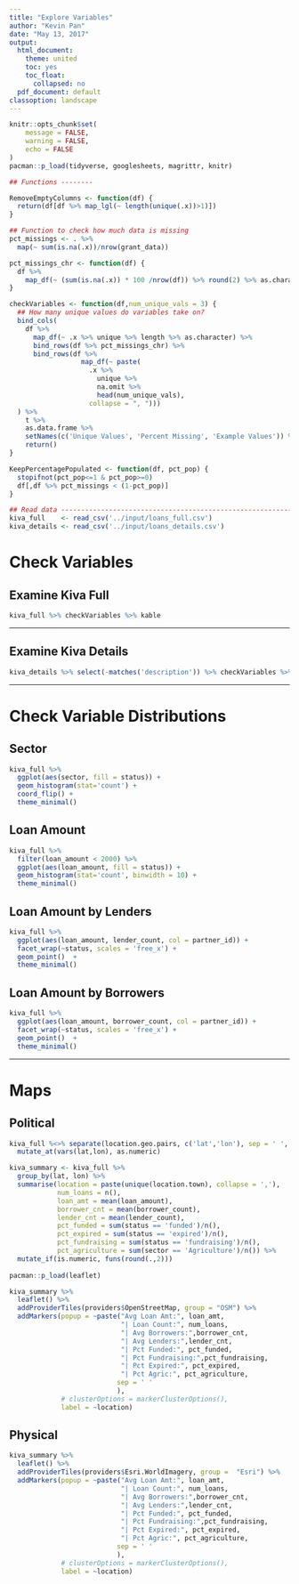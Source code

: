 ```yaml
---
title: "Explore Variables"
author: "Kevin Pan"
date: "May 13, 2017"
output:
  html_document:
    theme: united
    toc: yes
    toc_float:
      collapsed: no
  pdf_document: default
classoption: landscape
---
```



```r
knitr::opts_chunk$set(
	message = FALSE,
	warning = FALSE,
	echo = FALSE
)
pacman::p_load(tidyverse, googlesheets, magrittr, knitr)

## Functions --------

RemoveEmptyColumns <- function(df) {
  return(df[df %>% map_lgl(~ length(unique(.x))>1)])
}

## Function to check how much data is missing
pct_missings <- . %>%
  map(~ sum(is.na(.x))/nrow(grant_data))

pct_missings_chr <- function(df) {
  df %>%
    map_df(~ (sum(is.na(.x)) * 100 /nrow(df)) %>% round(2) %>% as.character)
}

checkVariables <- function(df,num_unique_vals = 3) {
  ## How many unique values do variables take on?
  bind_cols(
    df %>%
      map_df(~ .x %>% unique %>% length %>% as.character) %>%
      bind_rows(df %>% pct_missings_chr) %>%
      bind_rows(df %>%
                  map_df(~ paste(
                    .x %>%
                      unique %>%
                      na.omit %>%
                      head(num_unique_vals),
                    collapse = ", ")))
  ) %>%
    t %>%
    as.data.frame %>%
    setNames(c('Unique Values', 'Percent Missing', 'Example Values')) %>%
    return()
}

KeepPercentagePopulated <- function(df, pct_pop) {
  stopifnot(pct_pop<=1 & pct_pop>=0)
  df[,df %>% pct_missings < (1-pct_pop)]
}

## Read data ---------------------------------------------------------------
kiva_full    <- read_csv('../input/loans_full.csv')
kiva_details <- read_csv('../input/loans_details.csv')
```

# Check Variables {.tabset .tabset-fade .tabset-pills}

## Examine Kiva Full

```r

kiva_full %>% checkVariables %>% kable 
```


***
\newpage


## Examine Kiva Details

```r

kiva_details %>% select(-matches('description')) %>% checkVariables %>% kable
```

***

# Check Variable Distributions {.tabset .tabset-fade .tabset-pills}

## Sector
```r
kiva_full %>%
  ggplot(aes(sector, fill = status)) +
  geom_histogram(stat='count') +
  coord_flip() + 
  theme_minimal()
```
\newpage

## Loan Amount

```r
kiva_full %>%
  filter(loan_amount < 2000) %>% 
  ggplot(aes(loan_amount, fill = status)) +
  geom_histogram(stat='count', binwidth = 10) + 
  theme_minimal()
```
\newpage

## Loan Amount by Lenders

```r
kiva_full %>%
  ggplot(aes(loan_amount, lender_count, col = partner_id)) +
  facet_wrap(~status, scales = 'free_x') +
  geom_point()  + 
  theme_minimal()
```
\newpage

## Loan Amount by Borrowers

```r
kiva_full %>%
  ggplot(aes(loan_amount, borrower_count, col = partner_id)) +
  facet_wrap(~status, scales = 'free_x') +
  geom_point()  + 
  theme_minimal()
```

***

\newpage 

# Maps {.tabset .tabset-fade .tabset-pills}

## Political
```r
kiva_full %<>% separate(location.geo.pairs, c('lat','lon'), sep = ' ', remove = FALSE, fill = 'left', extra = 'merge') %>% 
  mutate_at(vars(lat,lon), as.numeric)

kiva_summary <- kiva_full %>% 
  group_by(lat, lon) %>% 
  summarise(location = paste(unique(location.town), collapse = ','),
            num_loans = n(),
            loan_amt = mean(loan_amount),
            borrower_cnt = mean(borrower_count), 
            lender_cnt = mean(lender_count),
            pct_funded = sum(status == 'funded')/n(),
            pct_expired = sum(status == 'expired')/n(),
            pct_fundraising = sum(status == 'fundraising')/n(),
            pct_agriculture = sum(sector == 'Agriculture')/n()) %>% 
  mutate_if(is.numeric, funs(round(.,2)))
  
pacman::p_load(leaflet)

kiva_summary %>% 
  leaflet() %>% 
  addProviderTiles(providers$OpenStreetMap, group = "OSM") %>% 
  addMarkers(popup = ~paste("Avg Loan Amt:", loan_amt,
                            "| Loan Count:", num_loans,
                            "| Avg Borrowers:",borrower_cnt,
                            "| Avg Lenders:",lender_cnt,
                            "| Pct Funded:", pct_funded,
                            "| Pct Fundraising:",pct_fundraising,
                            "| Pct Expired:", pct_expired,
                            "| Pct Agric:", pct_agriculture,
                           sep = ' '
                           ),
             # clusterOptions = markerClusterOptions(),
             label = ~location)
```

## Physical
```r

kiva_summary %>% 
  leaflet() %>% 
  addProviderTiles(providers$Esri.WorldImagery, group =  "Esri") %>%
  addMarkers(popup = ~paste("Avg Loan Amt:", loan_amt,
                            "| Loan Count:", num_loans,
                            "| Avg Borrowers:",borrower_cnt,
                            "| Avg Lenders:",lender_cnt,
                            "| Pct Funded:", pct_funded,
                            "| Pct Fundraising:",pct_fundraising,
                            "| Pct Expired:", pct_expired,
                            "| Pct Agric:", pct_agriculture,
                           sep = ' '
                           ),
             # clusterOptions = markerClusterOptions(),
             label = ~location)
```

